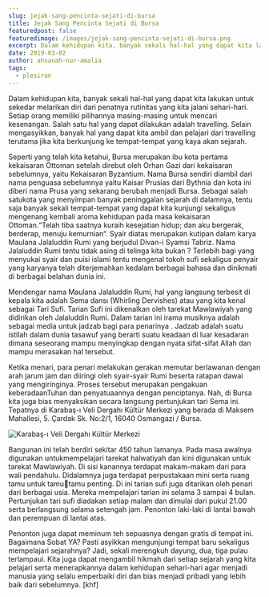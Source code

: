 ```yaml
---
slug: jejak-sang-pencinta-sejati-di-bursa
title: Jejak Sang Pencinta Sejati di Bursa
featuredpost: false
featuredimage: /images/jejak-sang-pencinta-sejati-di-bursa.png
excerpt: Dalam kehidupan kita, banyak sekali hal-hal yang dapat kita lakukan untuk sekedar melarikan diri dari penatnya rutinitas yang kita jalani sehari-hari.
date: 2019-03-02
author: ahsanah-nur-amalia
tags:
  - plesiran
---
```


Dalam kehidupan kita, banyak sekali hal-hal yang dapat kita lakukan untuk sekedar melarikan diri dari penatnya rutinitas yang
kita jalani sehari-hari. Setiap orang memiliki pilihannya masing-masing untuk mencari kesenangan. Salah satu hal yang dapat dilakukan adalah travelling. Selain mengasyikkan, banyak hal yang dapat kita ambil dan pelajari dari travelling terutama jika kita berkunjung ke tempat-tempat yang kaya akan sejarah.

Seperti yang telah kita ketahui, Bursa merupakan ibu kota pertama kekaisaran Ottoman setelah direbut oleh Orhan Gazi dari kekaisaran sebelumnya, yaitu Kekaisaran Byzantium. Nama Bursa sendiri diambil dari nama penguasa sebelumnya yaitu Kaisar Prusias dari Bythnia dan kota ini diberi nama Prusa yang sekarang berubah menjadi Bursa. Sebagai salah satukota yang menyimpan banyak peninggalan sejarah di dalamnya, tentu saja banyak sekali tempat-tempat yang dapat kita kunjungi sekaligus mengenang kembali aroma kehidupan pada masa kekaisaran Ottoman.“Telah tiba saatnya kuraih kesejatian hidup; dan aku bergerak, berderap, menuju kemurnian“. Syair diatas merupakan kutipan dalam karya
Maulana Jalaluddin Rumi yang berjudul Divan-i Syamsi Tabriz. Nama Jalaluddin Rumi tentu tidak asing di telinga kita bukan ? Terlebih bagi yang menyukai syair dan puisi islami tentu mengenal
tokoh sufi sekaligus penyair yang karyanya telah diterjemahkan kedalam berbagai bahasa dan dinikmati di berbagai belahan dunia ini.

Mendengar nama Maulana Jalaluddin Rumi, hal yang langsung terbesit di kepala kita adalah Sema dansı (Whirling Dervishes) atau yang kita kenal sebagai Tari Sufi. Tarian Sufi ini dikenalkan oleh tarekat Mawlawiyah yang didirikan oleh Jalaluddin Rumi. Dalam tarian ini irama musiknya adalah sebagai media untuk
jadzab bagi para penarinya . Jadzab adalah suatu istilah dalam dunia tasawuf yang berarti suatu keadaan di luar kesadaran dimana seseorang mampu menyingkap dengan nyata sifat-sifat Allah dan mampu merasakan hal tersebut.

Ketika menari, para penari melakukan gerakan memutar berlawanan dengan arah jarum jam dan diiringi oleh syair-syair Rumi beserta ratapan dawai yang mengiringinya. Proses tersebut merupakan pengakuan keberadaanTuhan dan penyatuaannya dengan penciptanya. Nah, di Bursa kita juga bias menyaksikan secara langsung pertunjukan
tari Sema ini. Tepatnya di Karabaş-ı Veli Dergahı Kültür Merkezi yang berada di Maksem Mahallesi, 5. Çardak Sk. No:2/1, 16040
Osmangazi / Bursa.

![Karabaş-ı Veli Dergahı Kültür Merkezi](/images/jejak-sang-pencinta-sejati-di-bursa-2.png)

Bangunan ini telah berdiri sekitar 450 tahun lamanya. Pada masa awalnya digunakan untukmempelajari tarekat halwatiyah dan kini digunakan untuk tarekat Mawlawiyah. Di sisi kanannya terdapat makam-makam dari para wali pendahulu. Didalamnya juga terdapat perpustakaan mini serta ruang tamu untuk tamutamu penting. Di ini tarian sufi juga ditarikan oleh penari dari berbagai usia. Mereka mempelajari tarian ini selama 3 sampai 4 bulan. Pertunjukan tari sufi diadakan setiap malam dan dimulai dari pukul 21.00 serta berlangsung selama setengah jam. Penonton laki-laki di lantai bawah dan perempuan di lantai atas.

Penonton juga dapat meminum teh sepuasnya dengan gratis di tempat ini. Bagaimana Sobat YA? Pasti asyikkan mengunjungi tempat baru sekaligus mempelajari sejarahnya? Jadi, sekali merengkuh dayung, dua, tiga pulau terlampaui. Kita juga dapat mengambil hikmah dari setiap sejarah yang kita pelajari serta menerapkannya dalam kehidupan sehari-hari agar menjadi manusia yang selalu emperbaiki
diri dan bias menjadi pribadi yang lebih baik dari sebelumnya. [khf]
